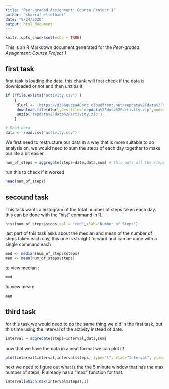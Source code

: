 ```yaml
---
title: 'Peer-graded Assignment: Course Project 1'
author: "sharraf eltelbani"
date: "9/24/2020"
output: html_document
---
```


```r
knitr::opts_chunk$set(echo = TRUE)
```


This is an R Markdown document.generated for the *Peer-graded Assignment: Course Project 1*  

## first task  

first task is loading the data, this chunk will first check if the data is downloaded or not and then unzips it.
```r
if (!file.exists("activity.csv") )
    {
     dlurl <- 'https://d396qusza40orc.cloudfront.net/repdata%2Fdata%2Factivity.zip'  
     download.file(dlurl,destfile='repdata%2Fdata%2Factivity.zip',mode='wb')  
     unzip('repdata%2Fdata%2Factivity.zip')
    }

# Read data
data <- read.csv("activity.csv")
```

We first need to restructure our data in a way that is more suitable to do analysis on, we would need to sum the steps of each day together to make our life a bit easier.
```r
num_of_steps = aggregate(steps~date,data,sum) # this puts all the steps of each day together
```

run this to check if it worked  

```r
head(num_of_steps)
```

## secound task

This task wants a histogram of the total number of steps taken each day.  
this can be done with the "hist" command in R.
```r
hist(num_of_steps$steps,col = "red",xlab="Number of Steps")
```

last part of this task asks about the median and mean of the number of steps taken each day, this one is straight forward and can be done with a single command each

```r
med <- median(num_of_steps$steps)
men <- mean(num_of_steps$steps)

```

to view median :
```r
med
```

to view mean:
```r
men
```

## third task

for this task we would need to do the same thing we did in the first task, but this time using the interval of the activity instead of date.

```r
interval = aggregate(steps~interval,data,sum)
```

now that we have the data in a neat format we can plot it!

```r
plot(interval$interval,interval$steps, type="l", xlab="Interval", ylab="Number of Steps",main="Average # of Steps per Day by Interval")
```

next we need to figure out what is the the 5 minute window that has the max number of steps, R already has a "max" function for that.

```R
interval[which.max(interval$steps),1]
```



